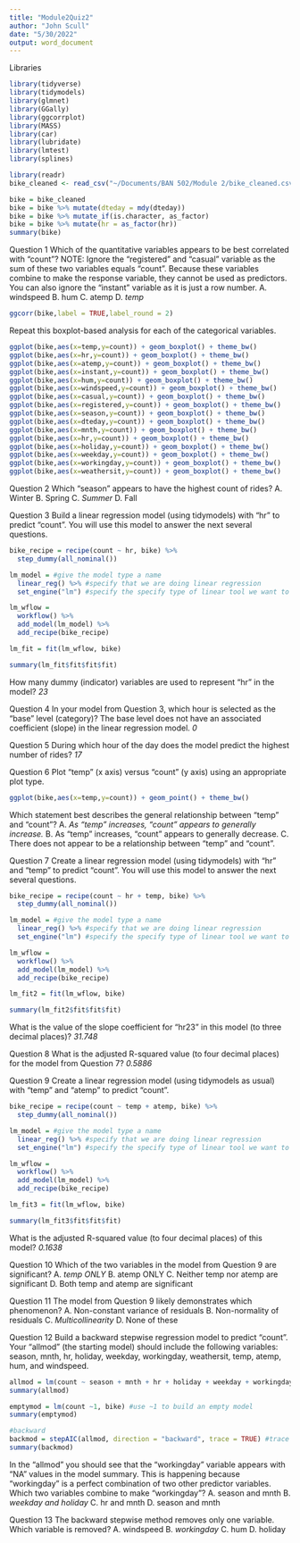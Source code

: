 ```yaml
---
title: "Module2Quiz2"
author: "John Scull"
date: "5/30/2022"
output: word_document
---
```


Libraries
```r
library(tidyverse)
library(tidymodels)
library(glmnet) 
library(GGally)
library(ggcorrplot) 
library(MASS)
library(car) 
library(lubridate)
library(lmtest)
library(splines)
```

```r
library(readr)
bike_cleaned <- read_csv("~/Documents/BAN 502/Module 2/bike_cleaned.csv")
```

```r
bike = bike_cleaned
bike = bike %>% mutate(dteday = mdy(dteday))
bike = bike %>% mutate_if(is.character, as_factor)
bike = bike %>% mutate(hr = as_factor(hr))
summary(bike)
```


Question 1 Which of the quantitative variables appears to be best correlated with “count”? NOTE: Ignore
the “registered” and “casual” variable as the sum of these two variables equals “count”. Because these
variables combine to make the response variable, they cannot be used as predictors. You can also ignore the
“instant” variable as it is just a row number.
A. windspeed
B. hum
C. atemp
D. *temp*
```r
ggcorr(bike,label = TRUE,label_round = 2)
```


Repeat this boxplot-based analysis for each of the categorical variables.
```r
ggplot(bike,aes(x=temp,y=count)) + geom_boxplot() + theme_bw()
ggplot(bike,aes(x=hr,y=count)) + geom_boxplot() + theme_bw()
ggplot(bike,aes(x=atemp,y=count)) + geom_boxplot() + theme_bw()
ggplot(bike,aes(x=instant,y=count)) + geom_boxplot() + theme_bw()
ggplot(bike,aes(x=hum,y=count)) + geom_boxplot() + theme_bw()
ggplot(bike,aes(x=windspeed,y=count)) + geom_boxplot() + theme_bw()
ggplot(bike,aes(x=casual,y=count)) + geom_boxplot() + theme_bw()
ggplot(bike,aes(x=registered,y=count)) + geom_boxplot() + theme_bw()
ggplot(bike,aes(x=season,y=count)) + geom_boxplot() + theme_bw()
ggplot(bike,aes(x=dteday,y=count)) + geom_boxplot() + theme_bw()
ggplot(bike,aes(x=mnth,y=count)) + geom_boxplot() + theme_bw()
ggplot(bike,aes(x=hr,y=count)) + geom_boxplot() + theme_bw()
ggplot(bike,aes(x=holiday,y=count)) + geom_boxplot() + theme_bw()
ggplot(bike,aes(x=weekday,y=count)) + geom_boxplot() + theme_bw()
ggplot(bike,aes(x=workingday,y=count)) + geom_boxplot() + theme_bw()
ggplot(bike,aes(x=weathersit,y=count)) + geom_boxplot() + theme_bw()
```
Question 2 Which “season” appears to have the highest count of rides?
A. Winter
B. Spring
C. *Summer*
D. Fall

Question 3 Build a linear regression model (using tidymodels) with “hr” to predict “count”. You will use
this model to answer the next several questions.
```r
bike_recipe = recipe(count ~ hr, bike) %>%
  step_dummy(all_nominal())

lm_model = #give the model type a name 
  linear_reg() %>% #specify that we are doing linear regression
  set_engine("lm") #specify the specify type of linear tool we want to use 

lm_wflow = 
  workflow() %>% 
  add_model(lm_model) %>% 
  add_recipe(bike_recipe)

lm_fit = fit(lm_wflow, bike)
```

```r
summary(lm_fit$fit$fit$fit)
```

How many dummy (indicator) variables are used to represent “hr” in the model? *23*

Question 4 In your model from Question 3, which hour is selected as the “base” level (category)? The base
level does not have an associated coefficient (slope) in the linear regression model. *0*

Question 5 During which hour of the day does the model predict the highest number of rides? *17*

Question 6 Plot “temp” (x axis) versus “count” (y axis) using an appropriate plot type.
```r
ggplot(bike,aes(x=temp,y=count)) + geom_point() + theme_bw()
```

Which statement best describes the general relationship between “temp” and “count”?
A. *As “temp” increases, “count” appears to generally increase.*
B. As “temp” increases, “count” appears to generally decrease.
C. There does not appear to be a relationship between “temp” and “count”.

Question 7 Create a linear regression model (using tidymodels) with “hr” and “temp” to predict “count”.
You will use this model to answer the next several questions.

```r
bike_recipe = recipe(count ~ hr + temp, bike) %>%
  step_dummy(all_nominal())

lm_model = #give the model type a name 
  linear_reg() %>% #specify that we are doing linear regression
  set_engine("lm") #specify the specify type of linear tool we want to use 

lm_wflow = 
  workflow() %>% 
  add_model(lm_model) %>% 
  add_recipe(bike_recipe)

lm_fit2 = fit(lm_wflow, bike)
```

```r
summary(lm_fit2$fit$fit$fit)
```

What is the value of the slope coefficient for “hr23” in this model (to three decimal places)? *31.748*

Question 8 What is the adjusted R-squared value (to four decimal places) for the model from Question 7? *0.5886*

Question 9 Create a linear regression model (using tidymodels as usual) with “temp” and “atemp” to predict
“count”. 
```r
bike_recipe = recipe(count ~ temp + atemp, bike) %>%
  step_dummy(all_nominal())

lm_model = #give the model type a name 
  linear_reg() %>% #specify that we are doing linear regression
  set_engine("lm") #specify the specify type of linear tool we want to use 

lm_wflow = 
  workflow() %>% 
  add_model(lm_model) %>% 
  add_recipe(bike_recipe)

lm_fit3 = fit(lm_wflow, bike)
```

```r
summary(lm_fit3$fit$fit$fit)
```


What is the adjusted R-squared value (to four decimal places) of this model? *0.1638*

Question 10 Which of the two variables in the model from Question 9 are significant?
A. *temp ONLY*
B. atemp ONLY
C. Neither temp nor atemp are significant
D. Both temp and atemp are significant

Question 11 The model from Question 9 likely demonstrates which phenomenon?
A. Non-constant variance of residuals
B. Non-normality of residuals
C. *Multicollinearity*
D. None of these

Question 12 Build a backward stepwise regression model to predict “count”. Your “allmod” (the starting
model) should include the following variables: season, mnth, hr, holiday, weekday, workingday, weathersit,
temp, atemp, hum, and windspeed.
```R
allmod = lm(count ~ season + mnth + hr + holiday + weekday + workingday + weathersit + temp + atemp + hum + windspeed, bike) #use the ~. to include all predictors rather than typing them all in
summary(allmod)

emptymod = lm(count ~1, bike) #use ~1 to build an empty model 
summary(emptymod)
```

```r
#backward
backmod = stepAIC(allmod, direction = "backward", trace = TRUE) #trace = TRUE shows how the model is built (which variables are removed)
summary(backmod)
```

In the “allmod” you should see that the “workingday” variable appears with “NA” values in the model
summary. This is happening because “workingday” is a perfect combination of two other predictor variables.
Which two variables combine to make “workingday”?
A. season and mnth
B. *weekday and holiday*
C. hr and mnth
D. season and mnth

Question 13 The backward stepwise method removes only one variable. Which variable is removed?
A. windspeed
B. *workingday*
C. hum
D. holiday